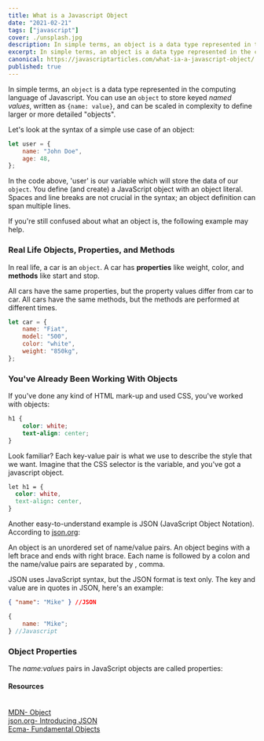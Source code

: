 ---
title: What is a Javascript Object
date: "2021-02-21"
tags: ["javascript"]
cover: ./unsplash.jpg
description: In simple terms, an object is a data type represented in the computing language of Javascript.
excerpt: In simple terms, an object is a data type represented in the computing language of Javascript.
canonical: https://javascriptarticles.com/what-ia-a-javascript-object/
published: true
---

In simple terms, an `object` is a data type represented in the computing language of Javascript. You can use an `object` to store keyed <em>named values</em>, written as `{name: value}`, and can be scaled in complexity to define larger or more detailed "objects".

Let's look at the syntax of a simple use case of an object:

```javascript
let user = {
	name: "John Doe",
	age: 48,
};
```

In the code above, 'user' is our variable which will store the data of our `object`.
You define (and create) a JavaScript object with an object literal. Spaces and line breaks are not crucial in the syntax; an object definition can span multiple lines.

If you're still confused about what an object is, the following example may help.

### Real Life Objects, Properties, and Methods

In real life, a car is an `object`. A car has <strong>properties</strong> like weight, color, and <strong>methods</strong> like start and stop.

All cars have the same properties, but the property values differ from car to car. All cars have the same methods, but the methods are performed at different times.

```javascript
let car = {
	name: "Fiat",
	model: "500",
	color: "white",
	weight: "850kg",
};
```

### You've Already Been Working With Objects

If you've done any kind of HTML mark-up and used CSS, you've worked with objects:

```css
h1 {
	color: white;
	text-align: center;
}
```

Look familiar? Each key-value pair is what we use to describe the style that we want. Imagine that the CSS selector is the variable, and you've got a javascript object.

```css
let h1 = {
  color: white,
  text-align: center,
}
```

Another easy-to-understand example is JSON (JavaScript Object Notation). According to [json.org](https://www.json.org/json-en.html "Introducing JSON"):

<p className='warn'>
	An object is an unordered set of name/value pairs. An object begins with a
	left brace and ends with right brace. Each name is followed by a colon and the
	name/value pairs are separated by , comma.
</p>

JSON uses JavaScript syntax, but the JSON format is text only. The key and value are in quotes in JSON, here's an example:

```json
{ "name": "Mike" } //JSON
```

```javascript
{
	name: "Mike";
} //Javascript
```

### Object Properties

The <em>name:values</em> pairs in JavaScript objects are called properties:

<h4>Resources</h4>
<br />
<a
	className='footnote'
	href='https://developer.mozilla.org/en-US/docs/Web/JavaScript/Reference/Global_Objects/Object'
>
	MDN- Object
</a>
<br />
<a className='footnote' href='https://www.json.org/json-en.html'>
	json.org- Introducing JSON
</a>
<br />
<a className='footnote' href='https://tc39.es/ecma262/#sec-fundamental-objects'>
	Ecma- Fundamental Objects
</a>
<br />
